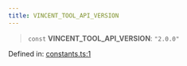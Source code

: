```yaml
---
title: VINCENT_TOOL_API_VERSION
---
```


> `const` **VINCENT\_TOOL\_API\_VERSION**: `"2.0.0"`

Defined in: [constants.ts:1](https://github.com/LIT-Protocol/Vincent/blob/5462864f5b471985671134e594d93faefcbfeb7e/packages/libs/ability-sdk/src/lib/constants.ts#L1)
